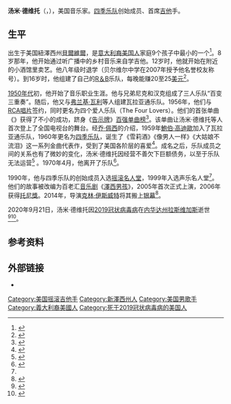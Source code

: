 {{NoteTA|G1=Music|G2=地名}}
{{Infobox musical artist
| name             = 汤米·德维托
| image            = 
| image_size       = 
| caption          = 
| background       = solo_singer
| birth_name       = Gaetano DeVito
| birth_date       = {{birth date|1928|06|19}}
| birth_place      = {{USA}}紐澤西州[[貝爾維爾_(紐澤西州)|貝爾維爾]]
| death_date       = {{death date and age|2020|9|21|1928|06|19}}
| death_place      = {{USA}}内华达州[[拉斯维加斯|拉斯维加斯]]
| genre            = [[摇滚乐|摇滚乐]]、[[流行_(音樂類型)|流行乐]]
| occupation       = 音乐家
| instrument       = [[吉他|吉他]]、[[声乐|声乐]]
| years_active     = 1950年－2020年
| associated_acts  = [[四季乐队|四季乐队]]
}}

'''汤米·德维托'''（{{lang-en|Tommy DeVito}}，{{bd|1928年|6月19日|2020年|9月21日|catIdx=DeVito}}），美国音乐家。[[四季乐队|四季乐队]]创始成员、首席[[吉他|吉他]]手。

==生平==
出生于美国紐澤西州[[貝爾維爾_(紐澤西州)|貝爾維爾]]，是[[意大利裔美国人|意大利裔美国人]]家庭9个孩子中最小的一个<ref>{{Cite web|author=Lauren M. Johnson|title=Tommy DeVito, a founding member of The Four Seasons, dies from Covid-19 complications|url=https://www.cnn.com/2020/09/22/entertainment/tommy-devito-four-seasons-died-from-covid-trnd/index.html|access-date=2020-09-23|website=CNN|language=en|archive-date=2021-01-26|archive-url=https://web.archive.org/web/20210126061250/https://www.cnn.com/2020/09/22/entertainment/tommy-devito-four-seasons-died-from-covid-trnd/index.html|dead-url=no}}</ref>。8岁那年，他开始通过听广播中的乡村音乐来自学吉他。12岁时，他就开始在附近的小酒馆里卖艺。他八年级时退学（贝尔维尔中学在2007年授予他名誉校友称号）。到16岁时，他组建了自己的[[节奏布鲁斯|R＆B]]乐队，每晚能赚20至25[[美元|美元]]<ref>{{Cite web|url=https://lasvegassun.com/news/2008/apr/02/vegas-man-knows-jersey-boys/|title=Vegas man knows ‘Jersey Boys’ - Las Vegas Sun Newspaper|first=Jerry|last=Fink|date=2008-04-02|website=Lasvegassun.com|accessdate=2020-09-23|language=en|archive-date=2018-08-10|archive-url=https://web.archive.org/web/20180810235648/https://lasvegassun.com/news/2008/apr/02/vegas-man-knows-jersey-boys/|dead-url=no}}</ref>。

[[1950年代|1950年代]]初，他开始了音乐职业生涯。他与兄弟尼克和汉克组成了三人乐队“百变三重奏”。随后，他又与[[弗兰基·瓦利|弗兰基·瓦利]]等人组建瓦拉亚通乐队。1956年，他们与[[RCA唱片|RCA唱片]]签约，同时更名为四个爱人乐队（The Four Lovers）。他们的首张单曲《{{tsl|en|You're the Apple of My Eye|你是我的掌上明珠}}》获得了不小的成功，跻身《[[告示牌_(雜誌)|告示牌]]》[[告示牌百强单曲榜|百强单曲榜]]<ref>{{cite book|author=Whitburn, Joel|title=Joel Whitburn's Top Pop Singles 1955–1993|work=Billboard Publications|date=1994|isbn=0-89820-105-5|language=en}}</ref>。该单曲让汤米·德维托等人首次登上了全国电视台的舞台。经[[乔·佩西|乔·佩西]]的介绍，1959年[[鮑伯·高迪歐|鮑伯·高迪歐]]加入了瓦拉亚通乐队，1960年更名为[[四季乐队|四季乐队]]，诞生了《雪莉酒》《像男人一样》《大姑娘不流泪》这一系列金曲代表作，受到了美国各阶层的喜爱<ref>{{cite web |author1=红星新闻 |title=四季乐队吉他手汤米·德维托因新冠并发症去世，享年92岁 |url=https://www.thepaper.cn/newsDetail_forward_9306485 |publisher=[[澎湃新闻|澎湃新闻]] |language=Zh-hans |date=2020-09-23 |access-date=2020-09-25 |archive-date=2020-09-25 |archive-url=https://web.archive.org/web/20200925204021/http://www.thepaper.cn/newsDetail_forward_9306485 |dead-url=no }}</ref>。成名之后，乐队成员之间的关系也有了微妙的变化，汤米·德维托因经营不善欠下巨额债务，以至于乐队无法运营<ref>{{Cite web|url=https://www.reviewjournal.com/|title=Las Vegas News | Breaking News & Headlines|website=Las Vegas Review-Journal|accessdate=2020-09-23|language=en|archive-date=2011-06-04|archive-url=https://web.archive.org/web/20110604143147/http://www.reviewjournal.com/obituaries/individual_display.jsp?obitID=3560421|dead-url=no}}</ref> 。1970年4月，他离开了乐队<ref name=":0">{{Cite web|last=Bailey-Millado|first=Rob|date=2020-09-23|title=Tommy DeVito, original Four Seasons member, dead at 92 from COVID-19|url=https://nypost.com/2020/09/22/tommy-devito-original-four-seasons-member-dead-at-92-from-covid-19/|access-date=2020-09-23|website=[[紐約郵報|New York Post]]|language=en-US|archive-date=2021-01-10|archive-url=https://web.archive.org/web/20210110232541/https://nypost.com/2020/09/22/tommy-devito-original-four-seasons-member-dead-at-92-from-covid-19/|dead-url=no}}</ref>。

1990年，他与四季乐队的创始成员入选[[摇滚名人堂|摇滚名人堂]]，1999年入选声乐名人堂<ref name=":0" />。他们的故事被改编为百老汇[[音乐剧|音乐剧]]《[[澤西男孩|澤西男孩]]》，2005年首次正式上演，2006年获得[[托尼獎|托尼獎]]。2014年，导演[[克林·伊斯威特|克林·伊斯威特]]将其搬上[[澤西男孩_(電影)|银幕]]<ref>{{cite web|url=https://www.theatlantic.com/entertainment/archive/2014/06/clint-eastwoods-baffling-jersey-boys/373145/|date=2014-06-20|title=Clint Eastwood's Baffling Jersey Boys|work=The Atlantic|language=en|access-date=2020-09-25|archive-date=2021-01-16|archive-url=https://web.archive.org/web/20210116101028/https://www.theatlantic.com/entertainment/archive/2014/06/clint-eastwoods-baffling-jersey-boys/373145/|dead-url=no}}</ref>。

2020年9月21日，汤米·德维托因[[2019冠状病毒病|2019冠状病毒病]]在[[内华达州|内华达州]][[拉斯维加斯|拉斯维加斯]]逝世<ref>{{Cite web|url=https://www.nj.com/coronavirus/2020/09/tommy-devito-original-four-seasons-member-dies-of-covid-19-at-92.html|title=Tommy DeVito, original Four Seasons member, dies of COVID-19 at 92|date=2020-09-22|website=Nj.com|accessdate=2020-09-23|language=en|archive-date=2020-09-23|archive-url=https://web.archive.org/web/20200923023538/https://www.nj.com/coronavirus/2020/09/tommy-devito-original-four-seasons-member-dies-of-covid-19-at-92.html|dead-url=no}}</ref><ref>{{Cite web|url=https://www.nytimes.com/2020/09/22/arts/music/tommy-devito-dead-coronavirus.html|title=Tommy DeVito, Original Member of the Four Seasons, Dies at 92|first=Neil|last=Genzlinger|date=2020-09-22|accessdate=2020-09-23|website=[[The_New_York_Times|The New York Times]]|language=en|archive-date=2020-09-23|archive-url=https://web.archive.org/web/20200923003034/https://www.nytimes.com/2020/09/22/arts/music/tommy-devito-dead-coronavirus.html|dead-url=no}}</ref>。

==参考资料==
{{Reflist}}

==外部链接==
* {{IMDb name|0222719}}
{{摇滚名人堂1990届入选者}}
{{Authority control}}

{{DEFAULTSORT:Devito, Tommy}}
[[Category:美国摇滚吉他手|Category:美国摇滚吉他手]]
[[Category:新澤西州人|Category:新澤西州人]]
[[Category:美国男歌手|Category:美国男歌手]]

[[Category:義大利裔美國人|Category:義大利裔美國人]]
[[Category:死于2019冠状病毒病的美国人|Category:死于2019冠状病毒病的美国人]]